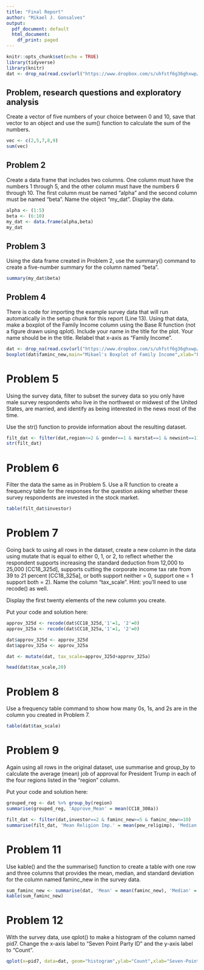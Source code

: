 ```yaml
---
title: "Final Report"
author: "Mikael J. Gonsalves"
output:
  pdf_document: default
  html_document:
    df_print: paged
---
```


```r
knitr::opts_chunk$set(echo = TRUE)
library(tidyverse)
library(knitr)
dat <- drop_na(read.csv(url("https://www.dropbox.com/s/uhfstf6g36ghxwp/cces_sample_coursera.csv?raw=1")))
```

## Problem, research questions and exploratory analysis

Create a vector of five numbers of your choice between 0 and 10, save that vector to an object and use the sum() function to calculate the sum of the numbers.

```r
vec <- c(2,5,7,8,9)
sum(vec)
```

## Problem 2

Create a data frame that includes two columns. One column must have the numbers 1 through 5, and the other column must have the numbers 6 through 10. The first column must be named “alpha” and the second column must be named “beta”. Name the object “my_dat”. Display the data.

```r
alpha <- (1:5)
beta <- (6:10)
my_dat <- data.frame(alpha,beta)
my_dat
```

## Problem 3

Using the data frame created in Problem 2, use the summary() command to create a five-number summary for the column named “beta”.

```r
summary(my_dat$beta)
```
## Problem 4

There is code for importing the example survey data that will run automatically in the setup chunk for this report (Line 13). Using that data, make a boxplot of the Family Income column using the Base R function (not a figure drawn using qplot). Include your name in the title for the plot. Your name should be in the title. Relabel that x-axis as "Family Income".

```r
dat <- drop_na(read.csv(url("https://www.dropbox.com/s/uhfstf6g36ghxwp/cces_sample_coursera.csv?raw=1")))
boxplot(dat$faminc_new,main="Mikael's Boxplot of Family Income",xlab="Family Income")
```

# Problem 5

Using the survey data, filter to subset the survey data so you only have male survey respondents who live in the northwest or midwest of the United States, are married, and identify as being interested in the news most of the time. 

Use the str() function to provide information about the resulting dataset.
 
```r
filt_dat <- filter(dat,region<=2 & gender==1 & marstat==1 & newsint==1)
str(filt_dat)
```
# Problem 6

Filter the data the same as in Problem 5. Use a R function to create a frequency table for the responses for the question asking whether these survey respondents are invested in the stock market. 

```r
table(filt_dat$investor)
``` 
# Problem 7

Going back to using all rows in the dataset, create a new column in the data using mutate that is equal to either 0, 1, or 2, to reflect whether the respondent supports increasing the standard deduction from 12,000 to 25,000 [CC18_325d],
supports cutting the corporate income tax rate from 39 to 21 percent [CC18_325a], 
or both 
support neither = 0, 
support one = 1
support both = 2). 
Name the column "tax_scale". Hint: you'll need to use recode() as well.
 
Display the first twenty elements of the new column you create.

Put your code and solution here:

```r
approv_325d <- recode(dat$CC18_325d,'1'=1, '2'=0)
approv_325a <- recode(dat$CC18_325a,'1'=1, '2'=0)

dat$approv_325d <- approv_325d
dat$approv_325a <- approv_325a

dat <- mutate(dat, tax_scale=approv_325d+approv_325a)

head(dat$tax_scale,20)
```

# Problem 8

Use a frequency table command to show how many 0s, 1s, and 2s are in the column you created in Problem 7.

```r
table(dat$tax_scale)
```

# Problem 9

Again using all rows in the original dataset, use summarise and group_by to calculate the average (mean) job of approval for President Trump in each of the four regions listed in the "region" column.

Put your code and solution here:
 
```r
grouped_reg <- dat %>% group_by(region)
summarise(grouped_reg, 'Approve_Mean' = mean(CC18_308a))
```

```r
filt_dat <- filter(dat,investor==2 & faminc_new>=5 & faminc_new<=10)
summarise(filt_dat, 'Mean Religion Imp.' = mean(pew_religimp), 'Median Religion Imp.' = median(pew_religimp), 'Standard Dev. Religion Imp.' = sd(pew_religimp))
```

# Problem 11

Use kable() and the the summarise() function to create a table with one row and three columns that provides the mean, median, and standard deviation for the column named faminc_new in the survey data.


```r
sum_faminc_new <- summarise(dat, 'Mean' = mean(faminc_new), 'Median' = median(faminc_new), 'Std. Dev.' = sd(faminc_new))
kable(sum_faminc_new) 
```

# Problem 12

With the survey data, use qplot() to make a histogram of the column named pid7. Change the x-axis label to "Seven Point Party ID" and the y-axis label to "Count".

```r
qplot(x=pid7, data=dat, geom="histogram",ylab="Count",xlab="Seven-Point Party ID")
```
